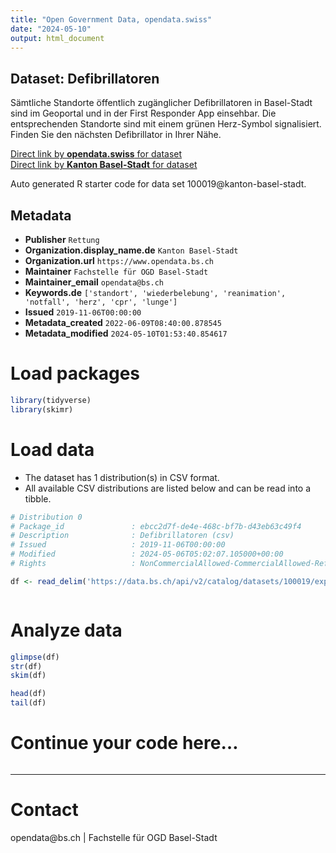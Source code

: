 ```yaml
---
title: "Open Government Data, opendata.swiss"
date: "2024-05-10"
output: html_document
---
```


## Dataset: Defibrillatoren

Sämtliche Standorte öffentlich zugänglicher Defibrillatoren in Basel-Stadt sind im Geoportal und in der First Responder App einsehbar. Die entsprechenden Standorte sind mit einem grünen Herz-Symbol signalisiert. Finden Sie den nächsten Defibrillator in Ihrer Nähe.

[Direct link by **opendata.swiss** for dataset](https://opendata.swiss/de/dataset/defibrillatoren)<br>
[Direct link by **Kanton Basel-Stadt** for dataset](https://data.bs.ch/explore/dataset/100019/)

Auto generated R starter code for data set 100019@kanton-basel-stadt.

## Metadata

- **Publisher** `Rettung`
- **Organization.display_name.de** `Kanton Basel-Stadt`
- **Organization.url** `https://www.opendata.bs.ch`
- **Maintainer** `Fachstelle für OGD Basel-Stadt`
- **Maintainer_email** `opendata@bs.ch`
- **Keywords.de** `['standort', 'wiederbelebung', 'reanimation', 'notfall', 'herz', 'cpr', 'lunge']`
- **Issued** `2019-11-06T00:00:00`
- **Metadata_created** `2022-06-09T08:40:00.878545`
- **Metadata_modified** `2024-05-10T01:53:40.854617`


# Load packages

```r

library(tidyverse)
library(skimr)

```

# Load data

-   The dataset has 1 distribution(s) in CSV format.
-   All available CSV distributions are listed below and can be read into a tibble.

```r

# Distribution 0
# Package_id               : ebcc2d7f-de4e-468c-bf7b-d43eb63c49f4
# Description              : Defibrillatoren (csv)
# Issued                   : 2019-11-06T00:00:00
# Modified                 : 2024-05-06T05:02:07.105000+00:00
# Rights                   : NonCommercialAllowed-CommercialAllowed-ReferenceRequired

df <- read_delim('https://data.bs.ch/api/v2/catalog/datasets/100019/exports/csv')



```

# Analyze data

```r

glimpse(df)
str(df)
skim(df)

head(df)
tail(df)

```

# Continue your code here...

```r

```

------------------------------------------------------------------------

# Contact

opendata@bs.ch | Fachstelle für OGD Basel-Stadt
